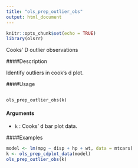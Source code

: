 ```yaml
---
title: "ols_prep_outlier_obs"
output: html_document
---
```


```r
knitr::opts_chunk$set(echo = TRUE)
library(olsrr)
```
Cooks' D outlier observations

####Description 

Identify outliers in cook's d plot.

####Usage 
<pre><code>
ols_prep_outlier_obs(k)
</code></pre>

#### Arguments 
  
* `k` : Cooks' d bar plot data.

####Examples 

```r
model <- lm(mpg ~ disp + hp + wt, data = mtcars)
k <- ols_prep_cdplot_data(model)
ols_prep_outlier_obs(k)
```
